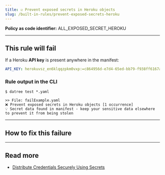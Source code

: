 ```yaml
---
title: ☑️ Prevent exposed secrets in Heroku objects
slug: /built-in-rules/prevent-exposed-secrets-heroku
---
```



<CommonOverview />

**Policy as code identifier:** ALL_EXPOSED_SECRET_HEROKU

---

## This rule will fail

If a Heroku **API key** is present anywhere in the manifest:

```yaml
API_KEY: herokuvsz_en6klqqzpkm0vxp:=c864956d-e7d4-65ed-bb79-f938ff6167a9
```

### Rule output in the CLI

```terminal
$ datree test *.yaml

>> File: failExample.yaml
❌ Prevent exposed secrets in Heroku objects [1 occurrence]
💡 Secret data found in manifest - keep your sensitive data elsewhere to prevent it from being stolen 
```

---

## How to fix this failure

<CommonHowToFix />

---

## Read more

- [Distribute Credentials Securely Using Secrets](https://kubernetes.io/docs/tasks/inject-data-application/distribute-credentials-secure/)
